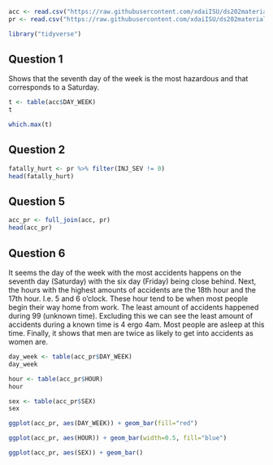 
```r
acc <- read.csv("https://raw.githubusercontent.com/xdaiISU/ds202materials/master/hwlabs/fars2017/accident.csv", stringsAsFactors = FALSE)
pr <- read.csv("https://raw.githubusercontent.com/xdaiISU/ds202materials/master/hwlabs/fars2017/person.csv", stringsAsFactors = FALSE)

library("tidyverse")
```

## Question 1
Shows that the seventh day of the week is the most hazardous and that corresponds to a Saturday.
```r
t <- table(acc$DAY_WEEK)
t

which.max(t)
```

## Question 2

```r
fatally_hurt <- pr %>% filter(INJ_SEV != 0)
head(fatally_hurt)
```

## Question 5
```r
acc_pr <- full_join(acc, pr)
head(acc_pr)
```

## Question 6
It seems the day of the week with the most accidents happens on the seventh day (Saturday) with the six day (Friday) being close behind.
Next, the hours with the highest amounts of accidents are the 18th hour and the 17th hour. I.e. 5 and 6 o'clock. These hour tend to be when most people begin their way home from work. The least amount of accidents happened during 99 (unknown time). Excluding this we can see the least amount of accidents during a known time is 4 ergo 4am. Most people are asleep at this time. Finally, it shows that men are twice as likely to get into accidents as women are.
```r
day_week <- table(acc_pr$DAY_WEEK)
day_week

hour <- table(acc_pr$HOUR)
hour

sex <- table(acc_pr$SEX)
sex

ggplot(acc_pr, aes(DAY_WEEK)) + geom_bar(fill="red")

ggplot(acc_pr, aes(HOUR)) + geom_bar(width=0.5, fill="blue")

ggplot(acc_pr, aes(SEX)) + geom_bar()
```